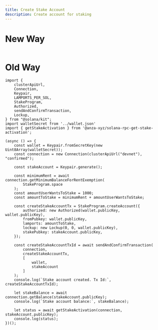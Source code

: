 ---
title: Create Stake Account
description: Create account for staking
---

# New Way

```tsx

```

# Old Way

```tsx
import {
    clusterApiUrl,
    Connection,
    Keypair,
    LAMPORTS_PER_SOL,
    StakeProgram,
    Authorized,
    sendAndConfirmTransaction,
    Lockup,
} from "@solana/kit";
import walletSecret from '../wallet.json'
import { getStakeActivation } from '@anza-xyz/solana-rpc-get-stake-activation';

(async () => {
    const wallet = Keypair.fromSecretKey(new Uint8Array(walletSecret));
    const connection = new Connection(clusterApiUrl("devnet"), "confirmed");

    const stakeAccount = Keypair.generate();

    const minimumRent = await connection.getMinimumBalanceForRentExemption(
        StakeProgram.space
    );
    const amountUserWantsToStake = 1000;
    const amountToStake = minimumRent + amountUserWantsToStake;

    const createStakeAccountTx = StakeProgram.createAccount({
        authorized: new Authorized(wallet.publicKey, wallet.publicKey),
        fromPubkey: wallet.publicKey,
        lamports: amountToStake,
        lockup: new Lockup(0, 0, wallet.publicKey),
        stakePubkey: stakeAccount.publicKey,
    });

    const createStakeAccountTxId = await sendAndConfirmTransaction(
        connection,
        createStakeAccountTx,
        [
            wallet,
            stakeAccount
        ]
    );
    console.log(`Stake account created. Tx Id:`, createStakeAccountTxId);

    let stakeBalance = await connection.getBalance(stakeAccount.publicKey);
    console.log(`Stake account balance:`, stakeBalance);

    let status = await getStakeActivation(connection, stakeAccount.publicKey);
    console.log(status);
})();

```
